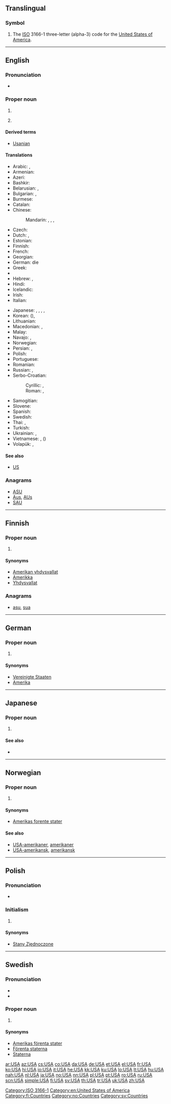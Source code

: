 {{also|usa|Usa|U.S.A.}}
==Translingual==

===Symbol===
{{head|mul|symbol}}

# The [[ISO]] 3166-1 three-letter (alpha-3) code for the [[United States of America]].

[[Category:ISO 3166-1]]

----

==English==
{{wikipedia}}

===Pronunciation===
* {{IPA|/juː.ɛs.eɪ/}}

===Proper noun===
{{en-proper noun}}

# {{initialism of|United States of America}}
# {{US|military|slang}} {{initialism of|United States Army}}

====Derived terms====
* [[Usanian]]

====Translations====
{{trans-top|United States of America}}
* Arabic: {{t|ar|لولايات المتحدة|f|p|tr=al-wilayaat al-muttáHida}}, {{t+|ar|أمريكا|f|tr='amriika}}
* Armenian: {{t-|hy|ԱՄՆ|tr=AMN}}
* Azeri: {{t|az|ABŞ}}
* Bashkir: {{t+|ba|АҠШ|tr=AQŠ, A-QïŠ}}
* Belarusian: {{t|be|ЗША|m|p|tr=ze-še-á|xs=Belarusian}}, {{t|be|Амерыка|f|tr=Améryka|xs=Belarusian}}
* Bulgarian: {{t|bg|САЩ|m|p|tr=sašt}}, {{t-|bg|Америка|f|tr=Amérika}}
* Burmese: {{t|my|အမေရိကန်|sc=Mymr|xs=Burmese}}
* Catalan: {{t|ca|EUA|m|p}}
* Chinese:
*: Mandarin: {{t-|cmn|美國|sc=Hani}}, {{t-|cmn|美国|tr=Měiguó|sc=Hani}}, {{t-|cmn|美|alt=美-|tr=Měi-|sc=Hani}} {{qualifier|as a component}},  {{t-|cmn|USA|sc=Latn}}
* Czech: {{t+|cs|USA}}
* Dutch: {{t-|nl|VS}}, {{t|nl|VSA}} {{qualifier|rare}}
* Estonian: {{t+|et|USA}}
* Finnish: {{t+|fi|USA}}
* French: {{t-|fr|EUA|m|p}}
* Georgian: {{t+|ka|აშშ|sc=Geor|xs=Georgian}}
* German: die {{t|de|USA|p}}
* Greek: {{t+|el|ΗΠΑ|f|p|tr=IPA}}
* {{trreq|gu}}
* Hebrew: {{t-|he|ארה״ב|tr=arh"b}},  {{t+|he|אמריקה}}
* Hindi: {{t+|hi|अमेरिका|tr=amērikā|xs=Hindi}}
* Icelandic: {{t|is|BNA|f|p}}
* Irish: {{t|ga|SAM}}
* Italian: {{t-|it|U.S.A.|m|p}}
{{trans-mid}}
* Japanese: {{t+|ja|アメリカ|tr=Amerika}}, {{t+|ja|USA}}, {{t+|ja|米国|tr=べいこく, Beikoku}}, {{t+|ja|米|alt=米-|tr=Bei-}} {{qualifier|as a component}}, {{t|ja|ユー・エス・エー|tr=yū-esu-ē}}
* Korean: {{t+|ko|미국|tr=Miguk|sc=Hang}} ({{t+|ko|美國|sc=Hani}}),  {{t+|ko|아메리카|tr=Amerika|sc=Hang}}
* Lithuanian: {{t|lt|JAV|}}
* Macedonian: {{t-|mk|САД|f|p|tr=SAD}}, {{t+|mk|Америка|f|tr=Amérika}}
* Malay: {{t|ms|AS}}
* Navajo: {{tø|nv|WBA}}, {{tø|nv|W.B.A.}}
* Norwegian: {{t+|no|USA}}
* Persian: {{t|fa|ایالات متحده|tr=ayâlât-e motahideh}}, {{t-|fa|اتازونی|tr=etāzuni}}
* Polish: {{t+|pl|USA|p}}
* Portuguese: {{t+|pt|EUA|m|p}}
* Romanian: {{t+|ro|SUA|f|p}}
* Russian: {{t+|ru|США|m|p|tr=Se-Še-A, SŠA}},  {{t+|ru|Америка|f|tr=Amérika}}
* Serbo-Croatian:
*: Cyrillic: {{t|sh|САД|f|p|sc=Cyrl|xs=Serbo-Croatian}}, {{t|sh|Америка|f|sc=Cyrl|xs=Serbo-Croatian}}
*: Roman: {{t|sh|SAD|f|p|xs=Serbo-Croatian}}, {{t|sh|Amerika|f|xs=Serbo-Croatian}}
* Samogitian: {{t|sgs|JAV|}}
* Slovene: {{t|sl|ZDA|f|p}}
* Spanish: {{t-|es|EE. UU.|m|p}}
* Swedish: {{t+|sv|USA|n|s}}
* Thai: {{t|th|สหรัฐ|tr=sàhàrát}}, {{t|th|อเมริกา|tr=à-may-rí-gaa}}
* Turkish: {{t+|tr|ABD}}
* Ukrainian: {{t+|uk|США|m|p|tr=se-še-á|xs=Ukrainian}}, {{t-|uk|Америка|f|tr=Améryka|xs=Ukrainian}}
* Vietnamese: {{t+|vi|Mỹ|xs=Vietnamese}}, {{t+|vi|Hoa Kỳ|xs=Vietnamese}} ({{t|vi|花旗|sc=Hani|xs=Vietnamese}})
* Volapük: {{t|vo|TPM}}, {{t|vo|Lamerikän}}
{{trans-bottom}}

====See also====
* [[US]]

===Anagrams===
* [[ASU#English|ASU]]
* [[Aus#English|Aus]], [[AUs#English|AUs]]
* [[SAU#English|SAU]]

[[Category:en:United States of America]]

----

==Finnish==

===Proper noun===
{{fi-proper noun}}

# {{l|en|USA}}

====Synonyms====
* [[Amerikan yhdysvallat]]
* [[Amerikka]]
* [[Yhdysvallat]]

===Anagrams===
* [[asu#Finnish|asu]], [[sua#Finnish|sua]]

[[Category:fi:Countries]]

----

==German==

===Proper noun===
{{de-proper noun|g=p}}

# {{l|en|USA}}

====Synonyms====
* [[Vereinigte Staaten]]
* [[Amerika]]

----

==Japanese==

===Proper noun===
{{ja-noun|r|kata=ユー・エス・エー|hidx=ゆうえすええ}}

# {{l|en|USA}}

====See also====
* {{l|ja|米|tr=[[べい]], [[bei]]}}

----

==Norwegian==

===Proper noun===
{{no-proper noun}}

# {{l|en|USA}}

====Synonyms====
* [[Amerikas forente stater]] {{qualifier|full name}}

====See also====
* [[USA-amerikaner]], [[amerikaner]]
* [[USA-amerikansk]], [[amerikansk]]

[[Category:no:Countries]]

----

==Polish==

===Pronunciation===
* {{IPA|/uɛsˈa/|lang=pl}}

===Initialism===
{{head|pl|initialism|g=p}}

# {{l|en|USA}}

====Synonyms====
* [[Stany Zjednoczone]]

----

==Swedish==

===Pronunciation===
* {{IPA|/ˈʉːˌɛsɑː/|/ʉːɛsˈɑː/|lang=sv}}
* {{audio|Sv-USA.ogg|audio}}

===Proper noun===
{{head|sv|proper noun|g=n}}

# {{l|en|USA}} {{gloss|United States of America}}

====Synonyms====
* [[Amerikas förenta stater]]
* [[Förenta staterna]]
* [[Staterna]]

[[Category:sv:Countries]]

[[ar:USA]]
[[az:USA]]
[[cs:USA]]
[[co:USA]]
[[da:USA]]
[[de:USA]]
[[et:USA]]
[[el:USA]]
[[fr:USA]]
[[ko:USA]]
[[hi:USA]]
[[io:USA]]
[[it:USA]]
[[he:USA]]
[[kk:USA]]
[[ku:USA]]
[[lo:USA]]
[[lt:USA]]
[[hu:USA]]
[[nah:USA]]
[[nl:USA]]
[[ja:USA]]
[[no:USA]]
[[nn:USA]]
[[pl:USA]]
[[pt:USA]]
[[ro:USA]]
[[ru:USA]]
[[scn:USA]]
[[simple:USA]]
[[fi:USA]]
[[sv:USA]]
[[th:USA]]
[[tr:USA]]
[[uk:USA]]
[[zh:USA]]